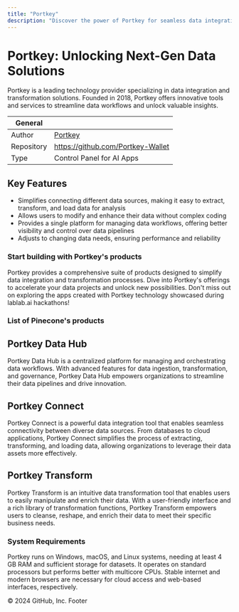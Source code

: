 ```yaml
---
title: "Portkey"
description: "Discover the power of Portkey for seamless data integration and transformation."
---
```


# Portkey: Unlocking Next-Gen Data Solutions

Portkey is a leading technology provider specializing in data integration and transformation solutions. Founded in 2018, Portkey offers innovative tools and services to streamline data workflows and unlock valuable insights.

| General  |  |
| --- | --- |
| Author | [Portkey](https://portkey.ai/)  |
| Repository | https://github.com/Portkey-Wallet|
| Type | Control Panel for AI Apps |

## Key Features

- Simplifies connecting different data sources, making it easy to extract, transform, and load data for analysis
- Allows users to modify and enhance their data without complex coding
- Provides a single platform for managing data workflows, offering better visibility and control over data pipelines
- Adjusts to changing data needs, ensuring performance and reliability

### Start building with Portkey's products

Portkey provides a comprehensive suite of products designed to simplify data integration and transformation processes. Dive into Portkey's offerings to accelerate your data projects and unlock new possibilities. Don't miss out on exploring the apps created with Portkey technology showcased during lablab.ai hackathons!
### List of Pinecone's products

## Portkey Data Hub
Portkey Data Hub is a centralized platform for managing and orchestrating data workflows. With advanced features for data ingestion, transformation, and governance, Portkey Data Hub empowers organizations to streamline their data pipelines and drive innovation.

## Portkey Connect
Portkey Connect is a powerful data integration tool that enables seamless connectivity between diverse data sources. From databases to cloud applications, Portkey Connect simplifies the process of extracting, transforming, and loading data, allowing organizations to leverage their data assets more effectively.

## Portkey Transform
Portkey Transform is an intuitive data transformation tool that enables users to easily manipulate and enrich their data. With a user-friendly interface and a rich library of transformation functions, Portkey Transform empowers users to cleanse, reshape, and enrich their data to meet their specific business needs.

### System Requirements

Portkey runs on Windows, macOS, and Linux systems, needing at least 4 GB RAM and sufficient storage for datasets. It operates on standard processors but performs better with multicore CPUs. Stable internet and modern browsers are necessary for cloud access and web-based interfaces, respectively.

© 2024 GitHub, Inc.
Footer
